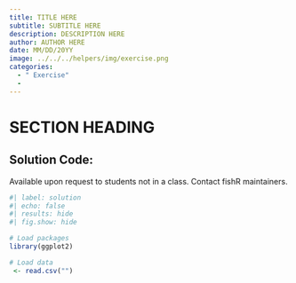 ```yaml
---
title: TITLE HERE
subtitle: SUBTITLE HERE
description: DESCRIPTION HERE
author: AUTHOR HERE
date: MM/DD/20YY
image: ../../../helpers/img/exercise.png
categories:
  - " Exercise"
  - 
---
```


# SECTION HEADING




:::{.callout-important appearance="simple"}
## Solution Code:
Available upon request to students not in a class. Contact fishR maintainers.
:::

```r
#| label: solution 
#| echo: false
#| results: hide
#| fig.show: hide

# Load packages
library(ggplot2)

# Load data
 <- read.csv("")

```
